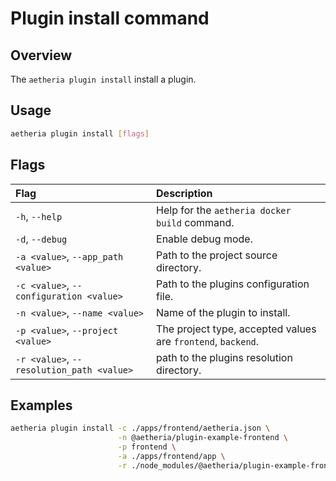 # Plugin install command

## Overview

The `aetheria plugin install` install a plugin.

## Usage

```bash
aetheria plugin install [flags]
```

## Flags

| Flag                                      | Description                                                  |
|:------------------------------------------|:-------------------------------------------------------------|
| `-h`, `--help`                            | Help for the `aetheria docker build` command.                |
| `-d`, `--debug`                           | Enable debug mode.                                           |
| `-a <value>`, `--app_path <value>`        | Path to the project source directory.                        |
| `-c <value>`, `--configuration <value>`   | Path to the plugins configuration file.                      |
| `-n <value>`, `--name <value>`            | Name of the plugin to install.                               |
| `-p <value>`, `--project <value>`         | The project type, accepted values are `frontend`, `backend`. |
| `-r <value>`, `--resolution_path <value>` | path to the plugins resolution directory.                    |

## Examples

```bash title="Install the plugin '@aetheria/plugin-example-frontend', locally installed as npm package, in the frontend app"
aetheria plugin install -c ./apps/frontend/aetheria.json \
						-n @aetheria/plugin-example-frontend \
						-p frontend \
						-a ./apps/frontend/app \
						-r ./node_modules/@aetheria/plugin-example-frontend
```
